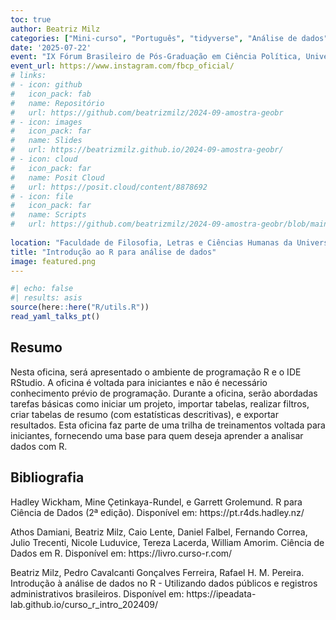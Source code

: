 ```yaml
---
toc: true
author: Beatriz Milz
categories: ["Mini-curso", "Português", "tidyverse", "Análise de dados", "dplyr"]
date: '2025-07-22'
event: "IX Fórum Brasileiro de Pós-Graduação em Ciência Política, Universidade de São Paulo (USP)"
event_url: https://www.instagram.com/fbcp_oficial/
# links:
# - icon: github
#   icon_pack: fab
#   name: Repositório
#   url: https://github.com/beatrizmilz/2024-09-amostra-geobr
# - icon: images
#   icon_pack: far
#   name: Slides
#   url: https://beatrizmilz.github.io/2024-09-amostra-geobr/
# - icon: cloud
#   icon_pack: far
#   name: Posit Cloud
#   url: https://posit.cloud/content/8878692 
# - icon: file
#   icon_pack: far
#   name: Scripts
#   url: https://github.com/beatrizmilz/2024-09-amostra-geobr/blob/main/script.R
  
location: "Faculdade de Filosofia, Letras e Ciências Humanas da Universidade de São Paulo (FFLCH-USP) - São Paulo"
title: "Introdução ao R para análise de dados"
image: featured.png
---
```


```r
#| echo: false
#| results: asis
source(here::here("R/utils.R"))
read_yaml_talks_pt()
```

## Resumo
Nesta oficina, será apresentado o ambiente de programação R e o IDE RStudio. A oficina é voltada para iniciantes e não é necessário conhecimento prévio de programação. Durante a oficina, serão abordadas tarefas básicas como iniciar um projeto, importar tabelas, realizar filtros, criar tabelas de resumo (com estatísticas descritivas), e exportar resultados. Esta oficina faz parte de uma trilha de treinamentos voltada para iniciantes, fornecendo uma base para quem deseja aprender a analisar dados com R.


## Bibliografia

Hadley Wickham, Mine Çetinkaya-Rundel, e Garrett Grolemund. R para Ciência de Dados (2ª edição). Disponível em: https://pt.r4ds.hadley.nz/


Athos Damiani, Beatriz Milz, Caio Lente, Daniel Falbel, Fernando Correa, Julio Trecenti, Nicole Luduvice, Tereza Lacerda, William Amorim. Ciência de Dados em R. Disponível em: https://livro.curso-r.com/

Beatriz Milz, Pedro Cavalcanti Gonçalves Ferreira, Rafael H. M. Pereira.  Introdução à análise de dados no R - Utilizando dados públicos e registros administrativos brasileiros. Disponível em: https://ipeadata-lab.github.io/curso_r_intro_202409/
